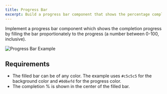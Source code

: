 ```yaml
---
title: Progress Bar
excerpt: Build a progress bar component that shows the percentage completion of an operation
---
```


Implement a progress bar component which shows the completion progress by filling the bar proportionately to the progress (a number between 0-100, inclusive).

![Progress Bar Example](/img/questions/progress-bar/progress-bar-example.png)

## Requirements

- The filled bar can be of any color. The example uses `#c5c5c5` for the background color and `#0d6efd` for the progress color.
- The completion % is shown in the center of the filled bar.
